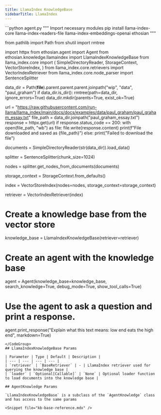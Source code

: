 ```yaml
---
title: LlamaIndex KnowledgeBase
sidebarTitle: LlamaIndex
---
```

<CodeGroup>
```python agent.py
"""
Import necessary modules
pip install llama-index-core llama-index-readers-file llama-index-embeddings-openai ethosian
"""

from pathlib import Path
from shutil import rmtree

import httpx
from ethosian.agent import Agent
from ethosian.knowledge.llamaindex import LlamaIndexKnowledgeBase
from llama_index.core import (
    SimpleDirectoryReader,
    StorageContext,
    VectorStoreIndex,
)
from llama_index.core.retrievers import VectorIndexRetriever
from llama_index.core.node_parser import SentenceSplitter


data_dir = Path(__file__).parent.parent.parent.joinpath("wip", "data", "paul_graham")
if data_dir.is_dir():
    rmtree(path=data_dir, ignore_errors=True)
data_dir.mkdir(parents=True, exist_ok=True)

url = "https://raw.githubusercontent.com/run-llama/llama_index/main/docs/docs/examples/data/paul_graham/paul_graham_essay.txt"
file_path = data_dir.joinpath("paul_graham_essay.txt")
response = httpx.get(url)
if response.status_code == 200:
    with open(file_path, "wb") as file:
        file.write(response.content)
    print(f"File downloaded and saved as {file_path}")
else:
    print("Failed to download the file")


documents = SimpleDirectoryReader(str(data_dir)).load_data()

splitter = SentenceSplitter(chunk_size=1024)

nodes = splitter.get_nodes_from_documents(documents)

storage_context = StorageContext.from_defaults()

index = VectorStoreIndex(nodes=nodes, storage_context=storage_context)

retriever = VectorIndexRetriever(index)

# Create a knowledge base from the vector store
knowledge_base = LlamaIndexKnowledgeBase(retriever=retriever)

# Create an agent with the knowledge base
agent = Agent(knowledge_base=knowledge_base, search_knowledge=True, debug_mode=True, show_tool_calls=True)

# Use the agent to ask a question and print a response.
agent.print_response("Explain what this text means: low end eats the high end", markdown=True)

```
</CodeGroup>
## LlamaIndexKnowledgeBase Params

| Parameter | Type | Default | Description |
| --- | --- | --- | --- |
| `retriever` | `BaseRetriever` | - | LlamaIndex retriever used for querying the knowledge base |
| `loader` | `Optional[Callable]` | `None` | Optional loader function to load documents into the knowledge base |

## AgentKnowledge Params

`LlamaIndexKnowledgeBase` is a subclass of the `AgentKnowledge` class and has access to the same params

<Snippet file="kb-base-reference.mdx" />
